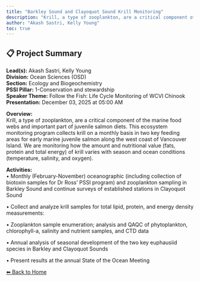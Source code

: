 ---
title: "Barkley Sound and Clayoquot Sound Krill Monitoring"
description: "Krill, a type of zooplankton, are a critical component of the marine food webs and important part of juvenile salmon diets. This ecosystem monitoring program collects krill on a monthly basis in two key feeding areas for early marine juvenile salmon along the west coast of Vancouver Island. We are monitoring how the amount and nutritional value (fats, protein and total energy) of krill varies with season and ocean conditions (temperature, salinity, and oxygen)."
author: "Akash Sastri, Kelly Young"
toc: true
---

## 📋 Project Summary

**Lead(s):** Akash Sastri, Kelly Young  
**Division:** Ocean Sciences (OSD)  
**Section:** Ecology and Biogeochemistry  
**PSSI Pillar:** 1-Conservation and stewardship  
**Speaker Theme:** Follow the Fish: Life Cycle Monitoring of WCVI Chinook  
**Presentation:** December 03, 2025 at 05:00 AM  

**Overview:**  
Krill, a type of zooplankton, are a critical component of the marine food webs and important part of juvenile salmon diets. This ecosystem monitoring program collects krill on a monthly basis in two key feeding areas for early marine juvenile salmon along the west coast of Vancouver Island. We are monitoring how the amount and nutritional value (fats, protein and total energy) of krill varies with season and ocean conditions (temperature, salinity, and oxygen).   

**Activities:**  
•	Monthly (February-November) oceanographic (including collection of biotoxin samples for Dr Ross' PSSI program) and zooplankton sampling in Barkley Sound and continue surveys of established stations in Clayoquot Sound   
•	Collect and analyze krill samples for total lipid, protein, and energy density measurements: 
•	 Zooplankton sample enumeration; analysis and QAQC of phytoplankton, chlorophyll-a, salinity and nutrient samples, and CTD data
•	Annual analysis of seasonal development of the two key euphausiid species in Barkley and Clayoquot Sounds
•	Present results at the annual State of the Ocean Meeting

[⬅ Back to Home](../index.qmd)
